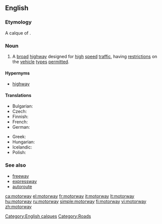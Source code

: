 ==English==
{{wikipedia}}

===Etymology===
A calque of {{etyl|de|-}} {{term|Autobahn|lang=de}}.

===Noun===
{{en-noun}}

# {{context|British|Ireland|New Zealand|parts of Australia}} A [[broad]] [[highway]] designed for [[high]] [[speed]] [[traffic]], having [[restriction]]s on the [[vehicle]] [[type]]s [[permitted]].

====Hypernyms====
* [[highway]]

====Translations====
{{trans-top|broad highway}}
* Bulgarian: {{t-|bg|автомагистрала|f|tr=ávtomagistrála|sc=Cyrl}}
* Czech: {{t-|cs|dálnice|f}}
* Finnish: {{t+|fi|moottoritie}}
* French: {{t+|fr|autoroute|f}}
* German: {{t|de|Autobahn}}
{{trans-mid}}
* Greek: {{t|el|αυτοκινητόδρομος|m|tr=aftokinitóðromos|sc=Grek}}
* Hungarian: {{t+|hu|autópálya}}
* Icelandic: {{t|is|hraðbraut|f}}
* Polish: {{t+|pl|autostrada|f}}
{{trans-bottom}}

===See also===
* [[freeway]]
* [[expressway]]
* [[autoroute]]

[[Category:English calques]]
[[Category:Roads]]

[[ca:motorway]]
[[el:motorway]]
[[fr:motorway]]
[[it:motorway]]
[[lt:motorway]]
[[hu:motorway]]
[[ru:motorway]]
[[simple:motorway]]
[[fi:motorway]]
[[vi:motorway]]
[[zh:motorway]]